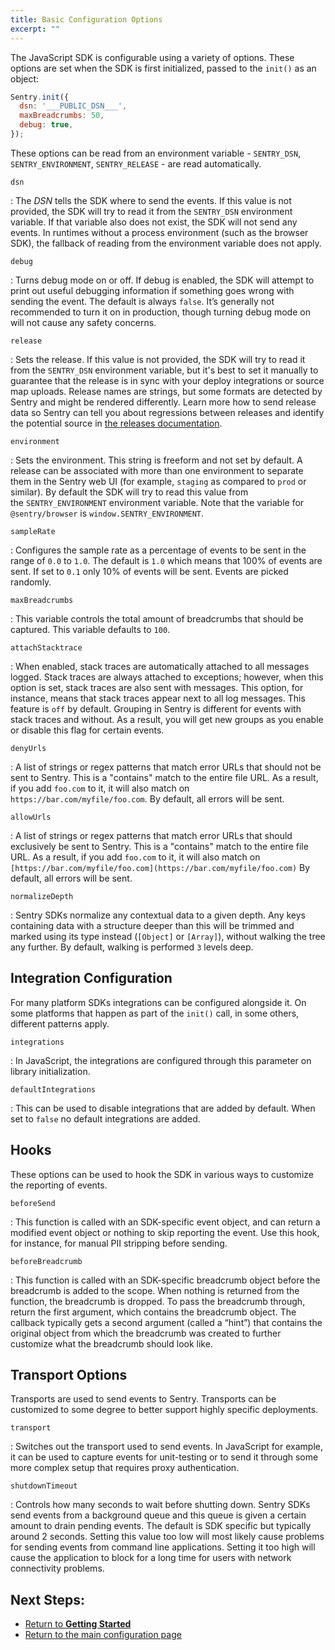 ```yaml
---
title: Basic Configuration Options
excerpt: ""
---
```


The JavaScript SDK is configurable using a variety of options. These options are set when the SDK is first initialized, passed to the `init()` as an object:

```JavaScript
Sentry.init({
  dsn: '___PUBLIC_DSN___',
  maxBreadcrumbs: 50,
  debug: true,
});
```

These options can be read from an environment variable - `SENTRY_DSN`, `SENTRY_ENVIRONMENT`, `SENTRY_RELEASE` - are read automatically.

`dsn` 

: The *DSN* tells the SDK where to send the events. If this value is not provided, the SDK will try to read it from the `SENTRY_DSN` environment variable. If that variable also does not exist, the SDK will not send any events. In runtimes without a process environment (such as the browser SDK), the fallback of reading from the environment variable does not apply.

`debug`

: Turns debug mode on or off. If debug is enabled, the SDK will attempt to print out useful debugging information if something goes wrong with sending the event. The default is always `false`. It’s generally not recommended to turn it on in production, though turning debug mode on will not cause any safety concerns.

`release`

: Sets the release. If this value is not provided, the SDK will try to read it from the `SENTRY_DSN` environment variable, but it's best to set it manually to guarantee that the release is in sync with your deploy integrations or source map uploads. Release names are strings, but some formats are detected by Sentry and might be rendered differently. Learn more how to send release data so Sentry can tell you about regressions between releases and identify the potential source in [the releases documentation](/workflow/releases/).

`environment`

: Sets the environment. This string is freeform and not set by default. A release can be associated with more than one environment to separate them in the Sentry web UI (for example, `staging` as compared to `prod` or similar). By default the SDK will try to read this value from the `SENTRY_ENVIRONMENT` environment variable. Note that the variable for `@sentry/browser` is `window.SENTRY_ENVIRONMENT`.

`sampleRate`

: Configures the sample rate as a percentage of events to be sent in the range of `0.0` to `1.0`. The default is `1.0` which means that 100% of events are sent. If set to `0.1` only 10% of events will be sent. Events are picked randomly.

`maxBreadcrumbs`

: This variable controls the total amount of breadcrumbs that should be captured. This variable defaults to `100`.

`attachStacktrace`

: When enabled, stack traces are automatically attached to all messages logged. Stack traces are always attached to exceptions; however, when this option is set, stack traces are also sent with messages. This option, for instance, means that stack traces appear next to all log messages. This feature is `off` by default. Grouping in Sentry is different for events with stack traces and without. As a result, you will get new groups as you enable or disable this flag for certain events.

`denyUrls`

: A list of strings or regex patterns that match error URLs that should not be sent to Sentry. This is a "contains" match to the entire file URL. As a result, if you add `foo.com` to it, it will also match on `https://bar.com/myfile/foo.com`. By default, all errors will be sent.

`allowUrls`

: A list of strings or regex patterns that match error URLs that should exclusively be sent to Sentry. This is a "contains" match to the entire file URL. As a result, if you add `foo.com` to it, it will also match on `[https://bar.com/myfile/foo.com](https://bar.com/myfile/foo.com)` By default, all errors will be sent.

`normalizeDepth`

: Sentry SDKs normalize any contextual data to a given depth. Any keys containing data with a structure deeper than this will be trimmed and marked using its type instead (`[Object]` or `[Array]`), without walking the tree any further. By default, walking is performed `3` levels deep.

## Integration Configuration

For many platform SDKs integrations can be configured alongside it. On some platforms that happen as part of the `init()` call, in some others, different patterns apply.

`integrations`

: In JavaScript, the integrations are configured through this parameter on library initialization. 

`defaultIntegrations`

: This can be used to disable integrations that are added by default. When set to `false` no default integrations are added.

## Hooks

These options can be used to hook the SDK in various ways to customize the reporting of events.

`beforeSend`

: This function is called with an SDK-specific event object, and can return a modified event object or nothing to skip reporting the event. Use this hook, for instance, for manual PII stripping before sending.

`beforeBreadcrumb`

: This function is called with an SDK-specific breadcrumb object before the breadcrumb is added to the scope. When nothing is returned from the function, the breadcrumb is dropped. To pass the breadcrumb through, return the first argument, which contains the breadcrumb object. The callback typically gets a second argument (called a “hint”) that contains the original object from which the breadcrumb was created to further customize what the breadcrumb should look like.

## Transport Options

Transports are used to send events to Sentry. Transports can be customized to some degree to better support highly specific deployments.

`transport`

: Switches out the transport used to send events. In JavaScript for example, it can be used to capture events for unit-testing or to send it through some more complex setup that requires proxy authentication.

`shutdownTimeout`

: Controls how many seconds to wait before shutting down. Sentry SDKs send events from a background queue and this queue is given a certain amount to drain pending events. The default is SDK specific but typically around 2 seconds. Setting this value too low will most likely cause problems for sending events from command line applications. Setting it too high will cause the application to block for a long time for users with network connectivity problems.

## Next Steps:

 - [Return to **Getting Started**](/sdks/javascript/)
 - [Return to the main configuration page](intro)